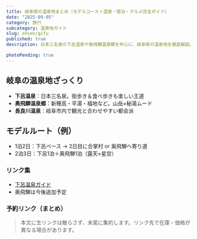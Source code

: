 ```yaml
---
title: 岐阜県の温泉地まとめ（モデルコース＋温泉・宿泊・グルメ完全ガイド）
date: "2025-09-05"
category: 旅行
subcategory: 温泉地ガイド
slug: onsen/gifu
published: true
description: 日本三名泉の下呂温泉や奥飛騨温泉郷を中心に、岐阜県の温泉地を徹底解説。モデルコースと宿・グルメの楽しみ方を紹介。

photoPending: true
---
```


<PhotoPending caption="岐阜県の温泉地ガイド — 写真は許可が下り次第、掲載します。" />

## 岐阜の温泉地ざっくり
- **下呂温泉**：日本三名泉。街歩き＆食べ歩きも楽しい王道
- **奥飛騨温泉郷**：新穂高・平湯・福地など。山岳×秘湯ムード
- **長良川温泉**：岐阜市内で観光と合わせやすい都会派

## モデルルート（例）
- 1泊2日：下呂ベース → 2日目に合掌村 or 奥飛騨へ寄り道
- 2泊3日：下呂1泊＋奥飛騨1泊（露天×星空）

### リンク集
- [下呂温泉ガイド](/travel/onsen/gifu/gero-onsen)
- 奥飛騨は今後追加予定

### 予約リンク（まとめ）
> 本文に生リンクは散らさず、末尾に集約します。リンク先で在庫・価格が異なる場合があります。

<BookingLinksGroup>
  <BookingLinksItem name="岐阜の温泉地の宿" rakuten="" jalan="" ikkyu="" yahoo="" />
</BookingLinksGroup>
